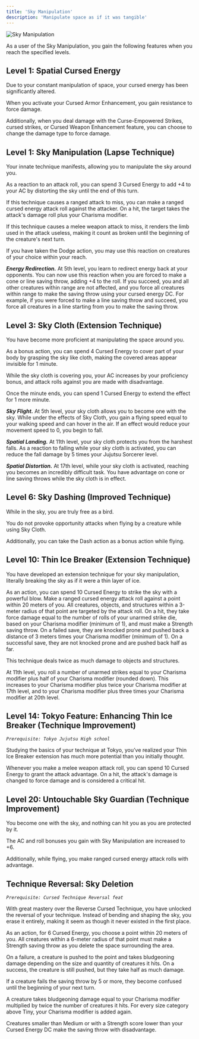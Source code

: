 ```yaml
---
title: 'Sky Manipulation'
description: 'Manipulate space as if it was tangible'
---
```


<img
  src="/images/cursed-techniques/sky-manipulation.jpg"
  alt="Sky Manipulation"
/>

As a user of the Sky Manipulation, you gain the following features when you reach the specified levels.

## Level 1: Spatial Cursed Energy
Due to your constant manipulation of space, your cursed energy has been significantly altered. 

When you activate your Cursed Armor Enhancement, you gain resistance to force damage. 

Additionally, when you deal damage with the Curse-Empowered Strikes, cursed strikes, or Cursed Weapon Enhancement feature, you can choose to change the damage type to force damage.

## Level 1: Sky Manipulation (Lapse Technique)
Your innate technique manifests, allowing you to manipulate the sky around you. 

As a reaction to an attack roll, you can spend 3 Cursed Energy to add +4 to your AC by distorting the sky until the end of this turn.

If this technique causes a ranged attack to miss, you can make a ranged cursed energy attack roll against the attacker. On a hit, the target takes the attack's damage roll plus your Charisma modifier.

If this technique causes a melee weapon attack to miss, it renders the limb used in the attack useless, making it count as broken until the beginning of the creature's next turn.

If you have taken the Dodge action, you may use this reaction on creatures of your choice within your reach.

***Energy Redirection.*** At 5th level, you learn to redirect energy back at your opponents. You can now use this reaction when you are forced to make a cone or line saving throw, adding +4 to the roll. If you succeed, you and all other creatures within range are not affected, and you force all creatures within range to make the saving throw using your cursed energy DC. For example, if you were forced to make a line saving throw and succeed, you force all creatures in a line starting from you to make the saving throw.

## Level 3: Sky Cloth (Extension Technique)
You have become more proficient at manipulating the space around you. 

As a bonus action, you can spend 4 Cursed Energy to cover part of your body by grasping the sky like cloth, making the covered areas appear invisible for 1 minute.

While the sky cloth is covering you, your AC increases by your proficiency bonus, and attack rolls against you are made with disadvantage.

Once the minute ends, you can spend 1 Cursed Energy to extend the effect for 1 more minute.

***Sky Flight.*** At 5th level, your sky cloth allows you to become one with the sky. While under the effects of Sky Cloth, you gain a flying speed equal to your walking speed and can hover in the air. If an effect would reduce your movement speed to 0, you begin to fall.

***Spatial Landing.*** At 11th level, your sky cloth protects you from the harshest falls. As a reaction to falling while your sky cloth is activated, you can reduce the fall damage by 5 times your Jujutsu Sorcerer level.

***Spatial Distortion.*** At 17th level, while your sky cloth is activated, reaching you becomes an incredibly difficult task. You have advantage on cone or line saving throws while the sky cloth is in effect.

## Level 6: Sky Dashing (Improved Technique)
While in the sky, you are truly free as a bird. 

You do not provoke opportunity attacks when flying by a creature while using Sky Cloth. 

Additionally, you can take the Dash action as a bonus action while flying.

## Level 10: Thin Ice Breaker (Extension Technique)
You have developed an extension technique for your sky manipulation, literally breaking the sky as if it were a thin layer of ice. 

As an action, you can spend 10 Cursed Energy to strike the sky with a powerful blow. Make a ranged cursed energy attack roll against a point within 20 meters of you. All creatures, objects, and structures within a 3-meter radius of that point are targeted by the attack roll. On a hit, they take force damage equal to the number of rolls of your unarmed strike die, based on your Charisma modifier (minimum of 1), and must make a Strength saving throw. On a failed save, they are knocked prone and pushed back a distance of 3 meters times your Charisma modifier (minimum of 1). On a successful save, they are not knocked prone and are pushed back half as far.

This technique deals twice as much damage to objects and structures.

At 11th level, you roll a number of unarmed strikes equal to your Charisma modifier plus half of your Charisma modifier (rounded down). This increases to your Charisma modifier plus twice your Charisma modifier at 17th level, and to your Charisma modifier plus three times your Charisma modifier at 20th level.

## Level 14: Tokyo Feature: Enhancing Thin Ice Breaker (Technique Improvement)
*`Prerequisite: Tokyo Jujutsu High school`*

Studying the basics of your technique at Tokyo, you’ve realized your Thin Ice Breaker extension has much more potential than you initially thought. 

Whenever you make a melee weapon attack roll, you can spend 10 Cursed Energy to grant the attack advantage. On a hit, the attack's damage is changed to force damage and is considered a critical hit.

## Level 20: Untouchable Sky Guardian (Technique Improvement)
You become one with the sky, and nothing can hit you as you are protected by it. 

The AC and roll bonuses you gain with Sky Manipulation are increased to +6.

Additionally, while flying, you make ranged cursed energy attack rolls with advantage.

## Technique Reversal: Sky Deletion
*`Prerequisite: Cursed Technique Reversal feat`*

With great mastery over the Reverse Cursed Technique, you have unlocked the reversal of your technique. Instead of bending and shaping the sky, you erase it entirely, making it seem as though it never existed in the first place. 

As an action, for 6 Cursed Energy, you choose a point within 20 meters of you. All creatures within a 6-meter radius of that point must make a Strength saving throw as you delete the space surrounding the area.

On a failure, a creature is pushed to the point and takes bludgeoning damage depending on the size and quantity of creatures it hits. On a success, the creature is still pushed, but they take half as much damage.

If a creature fails the saving throw by 5 or more, they become confused until the beginning of your next turn.

A creature takes bludgeoning damage equal to your Charisma modifier multiplied by twice the number of creatures it hits. For every size category above Tiny, your Charisma modifier is added again.

Creatures smaller than Medium or with a Strength score lower than your Cursed Energy DC make the saving throw with disadvantage.